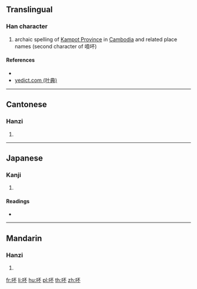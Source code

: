 {{character info/new}}
==Translingual==

===Han character===
{{Han char|rn=30|rad=口|as=04|sn=7|four=61090|canj=RMF|ids=⿰口不}}

# archaic spelling of [[w:Kampot Province|Kampot Province]] in [[Cambodia]] and related place names (second character of 嗊吥)

====References====
* {{Han ref|kx=0177.290|dkj=03338|dj=0395.100|hdz=10586.040|uh=5425|ud=21541|bh=CA7D|bd=51837}}
* [http://yedict.com/htm/55/551D.htm yedict.com (叶典)]

----

==Cantonese==

===Hanzi===
{{yue-hanzi|jyut=[[bat1]], [[bau6]], [[pau3]]|y=bat1, bau6, pau3}}

# {{defn|lang=yue|sort=口04}}

----

==Japanese==

===Kanji===
{{ja-kanji|grade=|rs=口04}}

# {{defn|lang=ja|sort=口04}}

====Readings====
* {{ja-readings|on=[[ほう]] (hō), [[ふ]] (fu)|kun=}}

----

==Mandarin==

===Hanzi===
{{cmn-hanzi|pin=[[bù]] ([[bu4]])|wg=pu<sup>4</sup>}}

# {{defn|lang=cmn|sort=口04}}

[[fr:吥]]
[[li:吥]]
[[hu:吥]]
[[pl:吥]]
[[th:吥]]
[[zh:吥]]
